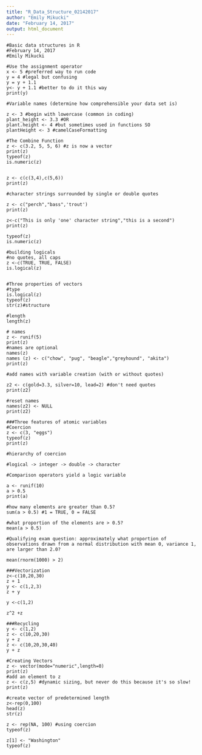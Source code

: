 ```yaml
---
title: "R_Data_Structure_02142017"
author: "Emily Mikucki"
date: "February 14, 2017"
output: html_document
---
```

```
#Basic data structures in R
#February 14, 2017
#Emily Mikucki

#Use the assignment operator 
x <- 5 #preferred way to run code
y = 4 #legal but confusing
y = y + 1.1 
y<- y + 1.1 #better to do it this way 
print(y)

#Variable names (determine how comprehensible your data set is)

z <- 3 #begin with lowercase (common in coding)
plant_height <- 3.3 #OR
plant.height <- 4 #but sometimes used in functions SO
plantHeight <- 3 #camelCaseFormatting

#The Combine Function
z <- c(3.2, 5, 5, 6) #z is now a vector
print(z)
typeof(z)
is.numeric(z)


z <- c(c(3,4),c(5,6))
print(z)

#character strings surrounded by single or double quotes 

z <- c("perch","bass",'trout')
print(z)

z<-c("This is only 'one' character string","this is a second")
print(z)

typeof(z)
is.numeric(z)

#building logicals
#no quotes, all caps
z <-c(TRUE, TRUE, FALSE)
is.logical(z)


#Three properties of vectors
#type
is.logical(z)
typeof(z)
str(z)#structure

#length
length(z)

# names
z <- runif(5)
print(z)
#names are optional 
names(z)
names (z) <- c("chow", "pug", "beagle","greyhound", "akita")
print(z)

#add names with variable creation (with or without quotes)

z2 <- c(gold=3.3, silver=10, lead=2) #don't need quotes
print(z2)

#reset names
names(z2) <- NULL
print(z2)

###Three features of atomic variables 
#Coercion
z <- c(3, "eggs")
typeof(z)
print(z)

#hierarchy of coercion

#logical -> integer -> double -> character

#Comparison operators yield a logic variable 

a <- runif(10)
a > 0.5 
print(a)

#how many elements are greater than 0.5?
sum(a > 0.5) #1 = TRUE, 0 = FALSE

#what proportion of the elements are > 0.5?
mean(a > 0.5)

#Qualifying exam question: approximately what proportion of observations drawn from a normal distribution with mean 0, variance 1, are larger than 2.0?

mean(rnorm(1000) > 2)

###Vectorization
z<-c(10,20,30)
z + 1
y <- c(1,2,3)
z + y 

y <-c(1,2)

z^2 +z

###Recycling
y <- c(1,2)
z <- c(10,20,30)
y + z 
z <- c(10,20,30,40)
y + z

#Creating Vectors
z <- vector(mode="numeric",length=0)
print(z)
#add an element to z 
z <- c(z,5) #dynamic sizing, but never do this because it's so slow!
print(z)

#create vector of predetermined length 
z<-rep(0,100)
head(z)
str(z)

z <- rep(NA, 100) #using coercion
typeof(z)

z[1] <- "Washington"
typeof(z)
```